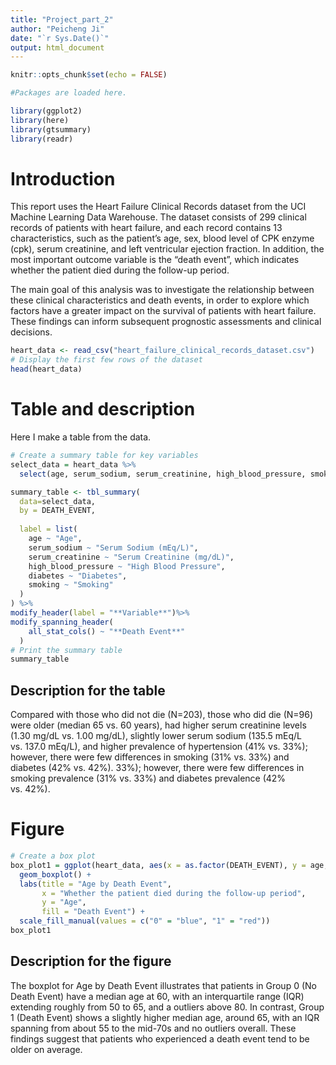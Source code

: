 ```yaml
---
title: "Project_part_2"
author: "Peicheng Ji"
date: "`r Sys.Date()`"
output: html_document
---
```


```r
knitr::opts_chunk$set(echo = FALSE)
```

```r
#Packages are loaded here.

library(ggplot2)
library(here)
library(gtsummary)
library(readr)

```

# Introduction
This report uses the Heart Failure Clinical Records dataset from the UCI Machine Learning Data Warehouse. The dataset consists of 299 clinical records of patients with heart failure, and each record contains 13 characteristics, such as the patient's age, sex, blood level of CPK enzyme (cpk), serum creatinine, and left ventricular ejection fraction. In addition, the most important outcome variable is the “death event”, which indicates whether the patient died during the follow-up period.

The main goal of this analysis was to investigate the relationship between these clinical characteristics and death events, in order to explore which factors have a greater impact on the survival of patients with heart failure. These findings can inform subsequent prognostic assessments and clinical decisions.

```r
heart_data <- read_csv("heart_failure_clinical_records_dataset.csv")
# Display the first few rows of the dataset
head(heart_data)
```

# Table and description
Here I make a table from the data.
```r
# Create a summary table for key variables
select_data = heart_data %>%
  select(age, serum_sodium, serum_creatinine, high_blood_pressure, smoking, diabetes,DEATH_EVENT)

summary_table <- tbl_summary(
  data=select_data,
  by = DEATH_EVENT,
  
  label = list(
    age ~ "Age",
    serum_sodium ~ "Serum Sodium (mEq/L)",
    serum_creatinine ~ "Serum Creatinine (mg/dL)",
    high_blood_pressure ~ "High Blood Pressure",
    diabetes ~ "Diabetes",
    smoking ~ "Smoking"
  )
) %>%
modify_header(label = "**Variable**")%>%
modify_spanning_header(
    all_stat_cols() ~ "**Death Event**"
  )
# Print the summary table
summary_table
```
## Description for the table
Compared with those who did not die (N=203), those who did die (N=96) were older (median 65 vs. 60 years), had higher serum creatinine levels (1.30 mg/dL vs. 1.00 mg/dL), slightly lower serum sodium (135.5 mEq/L vs. 137.0 mEq/L), and higher prevalence of hypertension (41% vs. 33%); however, there were few differences in smoking (31% vs. 33%) and diabetes (42% vs. 42%). 33%); however, there were few differences in smoking prevalence (31% vs. 33%) and diabetes prevalence (42% vs. 42%).

# Figure
```r
# Create a box plot
box_plot1 = ggplot(heart_data, aes(x = as.factor(DEATH_EVENT), y = age, fill = as.factor(DEATH_EVENT))) +
  geom_boxplot() +
  labs(title = "Age by Death Event",
       x = "Whether the patient died during the follow-up period",
       y = "Age",
       fill = "Death Event") +
  scale_fill_manual(values = c("0" = "blue", "1" = "red"))
box_plot1
```

## Description for the figure
The boxplot for Age by Death Event illustrates that patients in Group 0 (No Death Event) have a median age at 60, with an interquartile range (IQR) extending roughly from 50 to 65, and a outliers  above 80. In contrast, Group 1 (Death Event) shows a slightly higher median age, around 65, with an IQR spanning from about 55 to the mid-70s and no outliers overall. These findings suggest that patients who experienced a death event tend to be older on average.